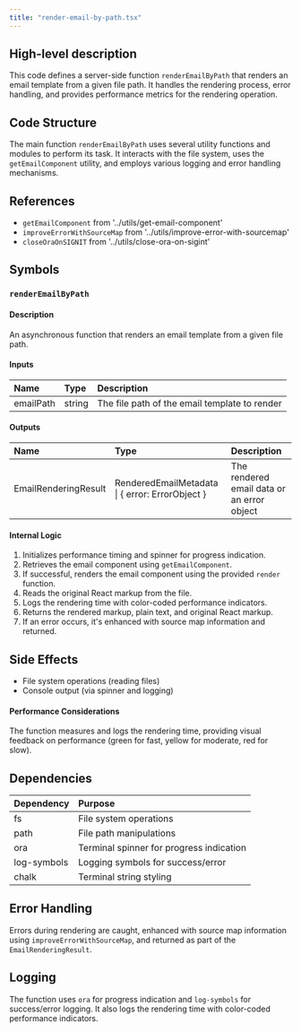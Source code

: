 ```yaml
---
title: "render-email-by-path.tsx"
---
```


## High-level description
This code defines a server-side function `renderEmailByPath` that renders an email template from a given file path. It handles the rendering process, error handling, and provides performance metrics for the rendering operation.

## Code Structure
The main function `renderEmailByPath` uses several utility functions and modules to perform its task. It interacts with the file system, uses the `getEmailComponent` utility, and employs various logging and error handling mechanisms.

## References
- `getEmailComponent` from '../utils/get-email-component'
- `improveErrorWithSourceMap` from '../utils/improve-error-with-sourcemap'
- `closeOraOnSIGNIT` from '../utils/close-ora-on-sigint'

## Symbols

### `renderEmailByPath`
#### Description
An asynchronous function that renders an email template from a given file path.

#### Inputs
| Name | Type | Description |
|:-----|:-----|:------------|
| emailPath | string | The file path of the email template to render |

#### Outputs
| Name | Type | Description |
|:-----|:-----|:------------|
| EmailRenderingResult | RenderedEmailMetadata \| { error: ErrorObject } | The rendered email data or an error object |

#### Internal Logic
1. Initializes performance timing and spinner for progress indication.
2. Retrieves the email component using `getEmailComponent`.
3. If successful, renders the email component using the provided `render` function.
4. Reads the original React markup from the file.
5. Logs the rendering time with color-coded performance indicators.
6. Returns the rendered markup, plain text, and original React markup.
7. If an error occurs, it's enhanced with source map information and returned.

## Side Effects
- File system operations (reading files)
- Console output (via spinner and logging)

#### Performance Considerations
The function measures and logs the rendering time, providing visual feedback on performance (green for fast, yellow for moderate, red for slow).

## Dependencies
| Dependency | Purpose |
|:-----------|:--------|
| fs | File system operations |
| path | File path manipulations |
| ora | Terminal spinner for progress indication |
| log-symbols | Logging symbols for success/error |
| chalk | Terminal string styling |

## Error Handling
Errors during rendering are caught, enhanced with source map information using `improveErrorWithSourceMap`, and returned as part of the `EmailRenderingResult`.

## Logging
The function uses `ora` for progress indication and `log-symbols` for success/error logging. It also logs the rendering time with color-coded performance indicators.